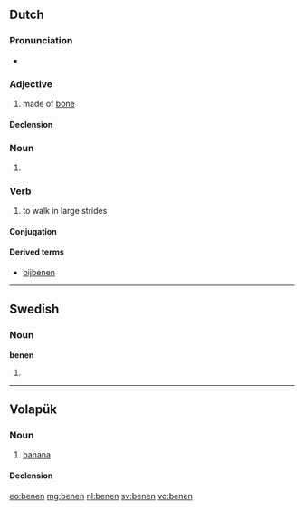 ==Dutch==

===Pronunciation===
* {{rhymes|eːnən|lang=nl}}

===Adjective===
{{nl-adj|-}}

# made of [[bone]]

====Declension====
{{nl-decl-adj-nc|pred=-|part=-}}

===Noun===
{{head|nl}}

# {{nl-noun-form|pl=1|been}}

===Verb===
{{nl-verb}}

# to walk in large strides

====Conjugation====
{{nl-conj-wk|been|bene}}

====Derived terms====
* [[bijbenen]]

----

==Swedish==

===Noun===
'''benen'''

# {{sv-noun-form-def-pl|ben}}

----

==Volapük==

===Noun===
{{vo-noun}}

# [[banana]]

====Declension====
{{vo-decl-noun}}

[[eo:benen]]
[[mg:benen]]
[[nl:benen]]
[[sv:benen]]
[[vo:benen]]